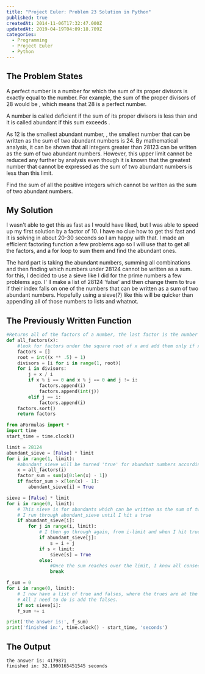 ```yaml
---
title: "Project Euler: Problem 23 Solution in Python"
published: true
createdAt: 2014-11-06T17:32:47.000Z
updatedAt: 2019-04-19T04:09:18.709Z
categories:
  - Programming
  - Project Euler
  - Python
---
```



## The Problem States

A perfect number is a number for which the sum of its proper divisors is exactly equal to the number. For example,
the sum of the proper divisors of 28 would be <M i="1 + 2 + 4 + 7 + 14 = 28" />, which means that 28 is a
perfect number.

A number <M i="n" /> is called deficient if the sum of its proper divisors is less than <M i="n" />
and it is called abundant if this sum exceeds <M i="n" />.

As 12 is the smallest abundant number, <M i="1 + 2 + 3 + 4 + 6 = 16" />, the smallest number that can be
written as the sum of two abundant numbers is 24. By mathematical analysis, it can be shown that all integers greater
than 28123 can be written as the sum of two abundant numbers. However, this upper limit cannot be reduced any further
by analysis even though it is known that the greatest number that cannot be expressed as the sum of two abundant
numbers is less than this limit.

Find the sum of all the positive integers which cannot be written as the sum of two abundant numbers.

## My Solution

I wasn't able to get this as fast as I would have liked, but I was able to speed up my first solution by a factor of
10. I have no clue how to get thsi fast and it is solving in about 20-30 seconds so I am happy with that. I made an
efficient factoring function a few problems ago so I will use that to get all the factors, and a for loop to sum them
and find the abundant ones.

The hard part is taking the abundant numbers, summing all combinations and then finding which numbers under 28124
cannot be written as a sum. for this, I decided to use a sieve like I did for the prime numbers a few problems ago. I'
ll make a list of 28124 'false' and then change them to true if their index falls on one of the numbers that can be
written as a sum of two abundant numbers. Hopefully using a sieve(?) like this will be quicker than appending all of
those numbers to lists and whatnot.

## The Previously Written Function

```python
#Returns all of the factors of a number, the last factor is the number
def all_factors(x):
    #look for factors under the square root of x and add them only if x % factor == 0
    factors = []
    root = int((x ** .5) + 1)
    divisors = [i for i in range(1, root)]
    for i in divisors:
        j = x / i
        if x % i == 0 and x % j == 0 and j != i:
            factors.append(i)
            factors.append(int(j))
        elif j == i:
            factors.append(i)
    factors.sort()
    return factors

from aFormulas import *
import time
start_time = time.clock()

limit = 28124
abundant_sieve = [False] * limit
for i in range(1, limit):
    #abundant_sieve will be turned 'true' for abundant numbers according to index
    x = all_factors(i)
    factor_sum = sum(x[0:len(x) - 1])
    if factor_sum > x[len(x) - 1]:
        abundant_sieve[i] = True

sieve = [False] * limit
for i in range(0, limit):
    # This sieve is for abundants which can be written as the sum of two abundants.
    # I run through abundant_sieve until I hit a true
    if abundant_sieve[i]:
        for j in range(i, limit):
            # I then go through again, from i-limit and when I hit true it will add them
            if abundant_sieve[j]:
                s = i + j
            if s < limit:
                sieve[s] = True
            else:
                #Once the sum reaches over the limit, I know all consecutive sums will be higher than the limit as well. In this case I can break the loop and move to the next i.
                break

f_sum = 0
for i in range(0, limit):
    # I now have a list of true and falses, where the trues are at the index where there is a number which can be written as the sum of two abundant numbers.
    # All I need to do is add the falses.
    if not sieve[i]:
    f_sum += i

print('the answer is:', f_sum)
print('finished in:', time.clock() - start_time, 'seconds')
```

## The Output

```text
the answer is: 4179871
finished in: 32.1900165451545 seconds
```
